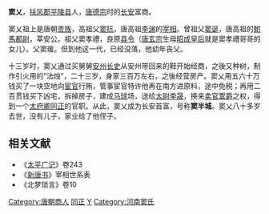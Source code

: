 '''窦乂'''，[[扶风郡|扶风郡]][[平陵县|平陵县]]人，[[唐德宗|唐德宗]]时的[[长安|长安]]富商。

窦乂祖上是唐朝[[贵族|贵族]]，高祖父[[窦抗|窦抗]]，唐高祖[[李渊|李渊]]的[[宰相|宰相]]。曾祖父[[窦诞|窦诞]]，唐高祖的[[駙馬都尉|駙馬都尉]]，莘安公。祖父窦孝禮，良原[[县令|县令]]（[[唐玄宗|唐玄宗]]生母[[昭成皇后|昭成皇后]]就是窦孝禮哥哥的女儿）。父窦瑗。但到他这一代，已经没落，他幼年丧父。

十三岁时，窦乂通过买舅舅[[安州|安州]][[长史|长史]]从安州带回来的鞋开始经商，之後又种树，制作引火用的“法烛”，二十三岁，身家三百万左右，之後经营房产。窦乂用五六十万钱买了一块空地向[[宦官|宦官]]行贿，管事宦官特许他再在南方进原料，途中免税；再用二百贯钱买下凶宅，拆掉房子，建成[[马球|马球]]场，送给[[太尉|太尉]][[李晟_(唐朝)|李晟]]，换来[[卖官鬻爵|卖官鬻爵]]之权，得到一个[[太府卿|太府卿]][[同正|同正]]的官职。从此，窦乂成为长安首富，号称'''窦半城'''。窦乂八十多岁去世，没有儿子，家业给了他侄子。

==相关文献==
*《[[太平广记|太平广记]]》卷243
*《[[新唐书|新唐书]]》宰相世系表
*《北梦琐言》卷10

{{DEFAULTSORT:D}}
[[Category:唐朝商人|Category:唐朝商人]]
[[Category:唐朝太府卿|同正]]
[[Category:窦姓|Y]]
[[Category:河南窦氏|Category:河南窦氏]]